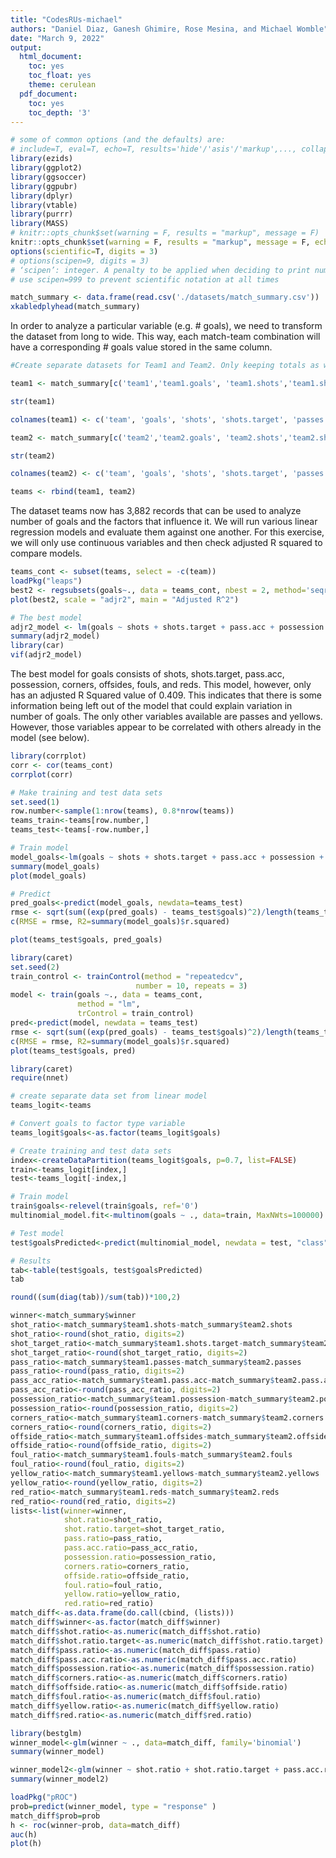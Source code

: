 ```yaml
---
title: "CodesRUs-michael"
authors: "Daniel Diaz, Ganesh Ghimire, Rose Mesina, and Michael Womble"
date: "March 9, 2022"
output:
  html_document:
    toc: yes
    toc_float: yes
    theme: cerulean
  pdf_document:
    toc: yes
    toc_depth: '3'
---
```


```r
# some of common options (and the defaults) are: 
# include=T, eval=T, echo=T, results='hide'/'asis'/'markup',..., collapse=F, warning=T, message=T, error=T, cache=T, fig.width=6, fig.height=4, fig.dim=c(6,4) #inches, fig.align='left'/'center','right', 
library(ezids)
library(ggplot2)
library(ggsoccer)
library(ggpubr)
library(dplyr)
library(vtable)
library(purrr)
library(MASS)
# knitr::opts_chunk$set(warning = F, results = "markup", message = F)
knitr::opts_chunk$set(warning = F, results = "markup", message = F, echo=F)
options(scientific=T, digits = 3) 
# options(scipen=9, digits = 3) 
# ‘scipen’: integer. A penalty to be applied when deciding to print numeric values in fixed or exponential notation.  Positive values bias towards fixed and negative towards scientific notation: fixed notation will be preferred unless it is more than ‘scipen’ digits wider.
# use scipen=999 to prevent scientific notation at all times
```

```r
match_summary <- data.frame(read.csv('./datasets/match_summary.csv'))
xkabledplyhead(match_summary)
```

In order to analyze a particular variable (e.g. # goals), we need to transform the dataset from long to wide. This way, each match-team combination will have a corresponding # goals value stored in the same column.

```r

#Create separate datasets for Team1 and Team2. Only keeping totals as well as the relevant team's stats

team1 <- match_summary[c('team1','team1.goals', 'team1.shots','team1.shots.target','team1.passes','team1.pass.acc','team1.possession','team1.corners','team1.offsides','team1.fouls','team1.yellows','team1.reds')]

str(team1)

colnames(team1) <- c('team', 'goals', 'shots', 'shots.target', 'passes','pass.acc', 'possession', 'corners', 'offsides', 'fouls', 'yellows', 'reds')

team2 <- match_summary[c('team2','team2.goals', 'team2.shots','team2.shots.target','team2.passes','team2.pass.acc','team2.possession','team2.corners','team2.offsides','team2.fouls','team2.yellows','team2.reds')]

str(team2)

colnames(team2) <- c('team', 'goals', 'shots', 'shots.target', 'passes','pass.acc', 'possession', 'corners', 'offsides', 'fouls', 'yellows', 'reds')

teams <- rbind(team1, team2)

```

The dataset teams now has 3,882 records that can be used to analyze number of goals and the factors that influence it. We will run various linear regression models and evaluate them against one another. For this exercise, we will only use continuous variables and then check adjusted R squared to compare models.

```r

teams_cont <- subset(teams, select = -c(team))
loadPkg("leaps")
best2 <- regsubsets(goals~., data = teams_cont, nbest = 2, method='seqrep')
plot(best2, scale = "adjr2", main = "Adjusted R^2")

# The best model
adjr2_model <- lm(goals ~ shots + shots.target + pass.acc + possession + corners + offsides + fouls + reds, data = teams_cont)
summary(adjr2_model)
library(car)
vif(adjr2_model)
```

The best model for goals consists of shots, shots.target, pass.acc, possession, corners, offsides, fouls, and reds. This model, however, only has an adjusted R Squared value of 0.409. This indicates that there is some information being left out of the model that could explain variation in number of goals. The only other variables available are passes and yellows. However, those variables appear to be correlated with others already in the model (see below). 

```r
library(corrplot)
corr <- cor(teams_cont)
corrplot(corr)
```

```r
# Make training and test data sets
set.seed(1)
row.number<-sample(1:nrow(teams), 0.8*nrow(teams))
teams_train<-teams[row.number,]
teams_test<-teams[-row.number,]

# Train model
model_goals<-lm(goals ~ shots + shots.target + pass.acc + possession + corners + offsides + fouls + reds, data=teams_train)
summary(model_goals)
plot(model_goals)

# Predict
pred_goals<-predict(model_goals, newdata=teams_test)
rmse <- sqrt(sum((exp(pred_goals) - teams_test$goals)^2)/length(teams_test$goals))
c(RMSE = rmse, R2=summary(model_goals)$r.squared)

plot(teams_test$goals, pred_goals)
```

```r
library(caret)
set.seed(2)
train_control <- trainControl(method = "repeatedcv",
                            number = 10, repeats = 3)
model <- train(goals ~., data = teams_cont,
               method = "lm",
               trControl = train_control)
pred<-predict(model, newdata = teams_test)
rmse <- sqrt(sum((exp(pred_goals) - teams_test$goals)^2)/length(teams_test$goals))
c(RMSE = rmse, R2=summary(model_goals)$r.squared)
plot(teams_test$goals, pred)
```

```r
library(caret)
require(nnet)

# create separate data set from linear model
teams_logit<-teams

# Convert goals to factor type variable
teams_logit$goals<-as.factor(teams_logit$goals)

# Create training and test data sets
index<-createDataPartition(teams_logit$goals, p=0.7, list=FALSE)
train<-teams_logit[index,]
test<-teams_logit[-index,]

# Train model
train$goals<-relevel(train$goals, ref='0')
multinomial_model.fit<-multinom(goals ~ ., data=train, MaxNWts=100000)

# Test model
test$goalsPredicted<-predict(multinomial_model, newdata = test, "class")

# Results
tab<-table(test$goals, test$goalsPredicted)
tab

round((sum(diag(tab))/sum(tab))*100,2)
```

```r
winner<-match_summary$winner
shot_ratio<-match_summary$team1.shots-match_summary$team2.shots
shot_ratio<-round(shot_ratio, digits=2)
shot_target_ratio<-match_summary$team1.shots.target-match_summary$team2.shots.target
shot_target_ratio<-round(shot_target_ratio, digits=2)
pass_ratio<-match_summary$team1.passes-match_summary$team2.passes
pass_ratio<-round(pass_ratio, digits=2)
pass_acc_ratio<-match_summary$team1.pass.acc-match_summary$team2.pass.acc
pass_acc_ratio<-round(pass_acc_ratio, digits=2)
possession_ratio<-match_summary$team1.possession-match_summary$team2.possession
possession_ratio<-round(possession_ratio, digits=2)
corners_ratio<-match_summary$team1.corners-match_summary$team2.corners
corners_ratio<-round(corners_ratio, digits=2)
offside_ratio<-match_summary$team1.offsides-match_summary$team2.offsides
offside_ratio<-round(offside_ratio, digits=2)
foul_ratio<-match_summary$team1.fouls-match_summary$team2.fouls
foul_ratio<-round(foul_ratio, digits=2)
yellow_ratio<-match_summary$team1.yellows-match_summary$team2.yellows
yellow_ratio<-round(yellow_ratio, digits=2)
red_ratio<-match_summary$team1.reds-match_summary$team2.reds
red_ratio<-round(red_ratio, digits=2)
lists<-list(winner=winner,
            shot.ratio=shot_ratio,
            shot.ratio.target=shot_target_ratio,
            pass.ratio=pass_ratio,
            pass.acc.ratio=pass_acc_ratio,
            possession.ratio=possession_ratio,
            corners.ratio=corners_ratio,
            offside.ratio=offside_ratio,
            foul.ratio=foul_ratio,
            yellow.ratio=yellow_ratio,
            red.ratio=red_ratio)
match_diff<-as.data.frame(do.call(cbind, (lists)))
match_diff$winner<-as.factor(match_diff$winner)
match_diff$shot.ratio<-as.numeric(match_diff$shot.ratio)
match_diff$shot.ratio.target<-as.numeric(match_diff$shot.ratio.target)
match_diff$pass.ratio<-as.numeric(match_diff$pass.ratio)
match_diff$pass.acc.ratio<-as.numeric(match_diff$pass.acc.ratio)
match_diff$possession.ratio<-as.numeric(match_diff$possession.ratio)
match_diff$corners.ratio<-as.numeric(match_diff$corners.ratio)
match_diff$offside.ratio<-as.numeric(match_diff$offside.ratio)
match_diff$foul.ratio<-as.numeric(match_diff$foul.ratio)
match_diff$yellow.ratio<-as.numeric(match_diff$yellow.ratio)
match_diff$red.ratio<-as.numeric(match_diff$red.ratio)
```

```r
library(bestglm)
winner_model<-glm(winner ~ ., data=match_diff, family='binomial')
summary(winner_model)

winner_model2<-glm(winner ~ shot.ratio + shot.ratio.target + pass.acc.ratio + corners.ratio, data = match_diff, family='binomial')
summary(winner_model2)
```

```r
loadPkg("pROC")
prob=predict(winner_model, type = "response" )
match_diff$prob=prob
h <- roc(winner~prob, data=match_diff)
auc(h)
plot(h)

```